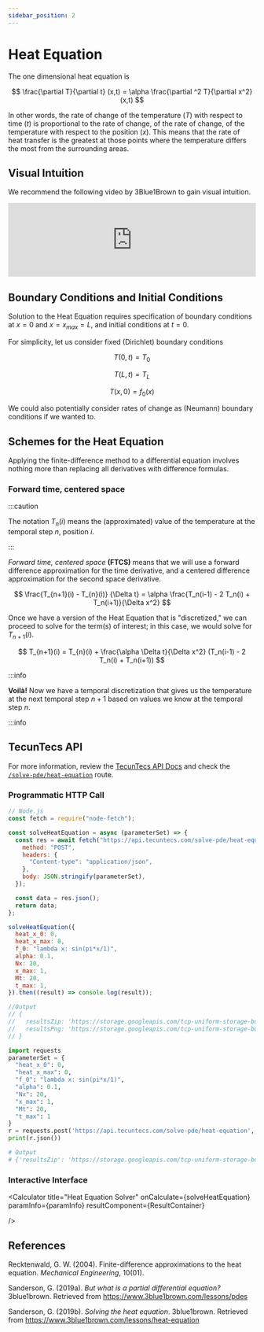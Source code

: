 ```yaml
---
sidebar_position: 2
---
```


# Heat Equation

The one dimensional heat equation is

$$
\frac{\partial T}{\partial t} (x,t) = \alpha \frac{\partial ^2 T}{\partial x^2} (x,t)
$$

In other words, the rate of change of the temperature ($T$) with 
respect to time ($t$) is proportional to the rate of change, of the rate of 
change, of the temperature with respect to the position ($x$). This means that the rate of heat transfer
is the greatest at those points where the temperature differs the most from 
the surrounding areas. 

## Visual Intuition

We recommend the following video by 3Blue1Brown to gain visual intuition.

<div class="video-container">
<iframe width="100%" height="auto" src="https://www.youtube.com/embed/ToIXSwZ1pJU" title="YouTube video player" frameborder="0" allow="accelerometer; autoplay; clipboard-write; encrypted-media; gyroscope; picture-in-picture"></iframe>
</div>

## Boundary Conditions and Initial Conditions

Solution to the Heat Equation requires specification of boundary conditions at
$x = 0$ and $x = x_{max}=L$, and initial conditions at $t = 0$. 

For simplicity, let us consider fixed (Dirichlet) boundary conditions

$$
T(0, t) = T_0
$$

$$
T(L, t) = T_{L}
$$

$$
T(x, 0) = f_0(x)
$$

We could also potentially consider rates of change as 
(Neumann) boundary conditions if we wanted to.

## Schemes for the Heat Equation

Applying the finite-difference method to a differential equation 
involves nothing more than replacing all derivatives with difference formulas.

### Forward time, centered space

:::caution

The notation $T_n(i)$ means the (approximated) value of the temperature at the temporal step $n$, position $i$. 

:::

_Forward time, centered space_ **(FTCS)** means that we will use a forward difference 
approximation for the time derivative, and a centered difference approximation 
for the second space derivative.

$$
\frac{T_{n+1}(i) - T_{n}(i)} {\Delta t} = \alpha \frac{T_n(i-1) - 2 T_n(i) + T_n(i+1)}{\Delta x^2}
$$

Once we have a version of the Heat Equation that is "discretized," we can proceed to solve for the 
term(s) of interest; in this case, we would solve for $T_{n+1}(i)$.

$$
T_{n+1}(i) = T_{n}(i) + \frac{\alpha \Delta t}{\Delta x^2} (T_n(i-1) - 2 T_n(i) + T_n(i+1))
$$

:::info

**Voilà!** Now we have a temporal discretization that gives us the temperature at the next temporal 
step $n+1$ based on values we know at the temporal step $n$.

:::info

## TecunTecs API

For more information, review the [TecunTecs API Docs](https://api.tecuntecs.com/api-docs/) and check the [`/solve-pde/heat-equation`](https://api.tecuntecs.com/api-docs/#/Dynamical%20systems/post_solve_pde_heat_equation) route.

### Programmatic HTTP Call



<Tabs>
<TabItem value="js" label="JavaScript">

```js
// Node.js
const fetch = require("node-fetch");

const solveHeatEquation = async (parameterSet) => {
  const res = await fetch("https://api.tecuntecs.com/solve-pde/heat-equation", {
    method: "POST",
    headers: {
      "Content-type": "application/json",
    },
    body: JSON.stringify(parameterSet),
  });

  const data = res.json();
  return data;
};

solveHeatEquation({
  heat_x_0: 0,
  heat_x_max: 0,
  f_0: "lambda x: sin(pi*x/1)",
  alpha: 0.1,
  Nx: 20,
  x_max: 1,
  Mt: 20,
  t_max: 1,
}).then((result) => console.log(result));

//Output
// {
//   resultsZip: 'https://storage.googleapis.com/tcp-uniform-storage-bucket/zip/heat_equation.zip',
//   resultsPng: 'https://storage.googleapis.com/tcp-uniform-storage-bucket/zip/heat_equation.png'
// }

```

</TabItem>
<TabItem value="py" label="Python">

```py
import requests
parameterSet = {
  "heat_x_0": 0,
  "heat_x_max": 0,
  "f_0": "lambda x: sin(pi*x/1)",
  "alpha": 0.1,
  "Nx": 20,
  "x_max": 1,
  "Mt": 20,
  "t_max": 1
}
r = requests.post('https://api.tecuntecs.com/solve-pde/heat-equation', json = parameterSet)
print(r.json())

# Output
# {'resultsZip': 'https://storage.googleapis.com/tcp-uniform-storage-bucket/zip/heat_equation.zip', 'resultsPng': 'https://storage.googleapis.com/tcp-uniform-storage-bucket/zip/heat_equation.png'}
```

</TabItem>
</Tabs>

### Interactive Interface


<Calculator 
    title="Heat Equation Solver"
    onCalculate={solveHeatEquation}
    paramInfo={paramInfo}
    resultComponent={ResultContainer}
    
/>

## References

Recktenwald, G. W. (2004). Finite-difference approximations to the heat equation. _Mechanical Engineering_, 10(01).

Sanderson, G. (2019a). _But what is a partial differential equation?_ 3blue1brown. Retrieved from https://www.3blue1brown.com/lessons/pdes

Sanderson, G. (2019b). _Solving the heat equation_. 3blue1brown. Retrieved from https://www.3blue1brown.com/lessons/heat-equation


<FrillEmbeddedWidget />